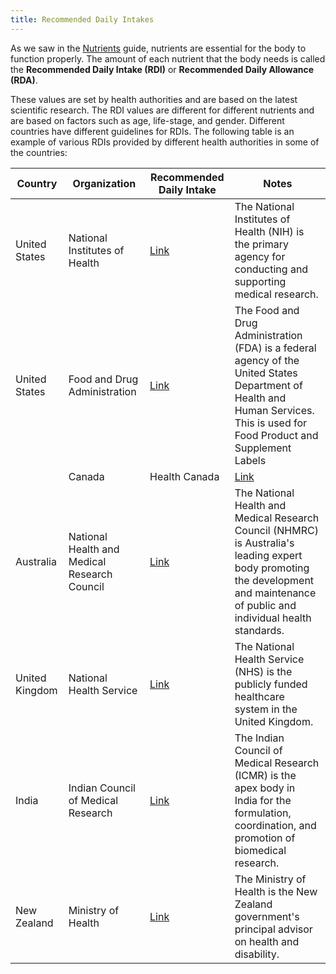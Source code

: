 ```yaml
---
title: Recommended Daily Intakes
---
```

As we saw in the [Nutrients](/concepts/nutrient) guide, nutrients are essential for the body to function properly. The amount of each nutrient that the body needs is called the **Recommended Daily Intake (RDI)** or **Recommended Daily Allowance (RDA)**.

These values are set by health authorities and are based on the latest scientific research. The RDI values are different for different nutrients and are based on factors such as age, life-stage, and gender. 
Different countries have different guidelines for RDIs. The following table is an example of various RDIs provided by different health authorities in some of the countries:

| Country | Organization | Recommended Daily Intake | Notes |
|---------|--------------|------------------------------| ------|
| United States | National Institutes of Health | [Link](https://ods.od.nih.gov/Health_Information/Dietary_Reference_Intakes.aspx) | The National Institutes of Health (NIH) is the primary agency for conducting and supporting medical research. |
| United States | Food and Drug Administration | [Link](https://www.fda.gov/food/nutrition-facts-label/daily-value-nutrition-and-supplement-facts-labels) | The Food and Drug Administration (FDA) is a federal agency of the United States Department of Health and Human Services. This is used for Food Product and Supplement Labels |
    | Canada | Health Canada | [Link](https://www.canada.ca/en/health-canada/services/food-nutrition/healthy-eating/dietary-reference-intakes.html) | Health Canada is the department of the Government of Canada responsible for national public health. |
| Australia | National Health and Medical Research Council | [Link](https://www.nrv.gov.au/nutrients) | The National Health and Medical Research Council (NHMRC) is Australia's leading expert body promoting the development and maintenance of public and individual health standards. |
| United Kingdom | National Health Service | [Link](https://www.gov.uk/government/publications/the-eatwell-guide) | The National Health Service (NHS) is the publicly funded healthcare system in the United Kingdom. |
| India | Indian Council of Medical Research | [Link](https://www.nin.res.in/ifct_book.html) | The Indian Council of Medical Research (ICMR) is the apex body in India for the formulation, coordination, and promotion of biomedical research. |
| New Zealand | Ministry of Health | [Link](https://www.tewhatuora.govt.nz/health-services-and-programmes/nutrition/nutrient-reference-values-including-recommended-dietary-intakes/) | The Ministry of Health is the New Zealand government's principal advisor on health and disability. |
